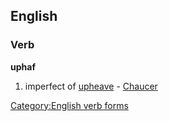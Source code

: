 ==English==

===Verb===
'''uphaf'''

# {{obsolete}} imperfect of [[upheave]] - [[Chaucer]]

[[Category:English verb forms]]